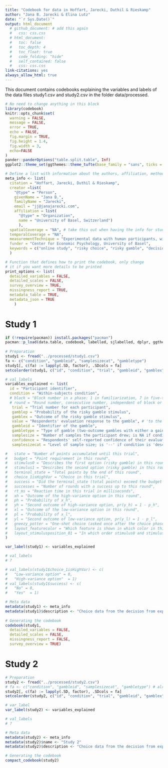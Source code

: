 ```yaml
---
title: "Codebook for data in Hoffart, Jarecki, Duthil & Rieskamp"
author: "Jana B. Jarecki & Elina Lutz"
date: "`r Sys.Date()`"
output: html_document
  # github_document: # add this again
  #   css: css.css
  # html_document:
  #   toc: false
  #   toc_depth: 4
  #   toc_float: true
  #   code_folding: "hide"
  #   self_contained: false
  #   css: css.css
link-citations: yes
always_allow_html: true
---
```


This document contains codebooks explaining the variables and labels of the data files study1.csv and study2.csv in the folder data/processed.


```r
# No need to change anything in this block
library(codebook)
knitr::opts_chunk$set(
  warning = FALSE,
  message = FALSE,
  error = TRUE,
  echo = FALSE,
  fig.margin = TRUE,
  fig.height = 1.4,
  fig.width = 3,
  echo=FALSE
)
pander::panderOptions("table.split.table", Inf)
ggplot2::theme_set(ggthemes::theme_tufte(base_family = "sans", ticks = FALSE))
```

```r
# Define a list with information about the authors, affiliation, methods of data collection, and so forth (called meta information)
meta_info <- list(
  citation = "Hoffart, Jarecki, Duthil & Rieskamp",
  creator =list(
    "@type" = "Person",
    givenName = "Jana B.",
    familyName = "Jarecki",
    email = "jj@janajarecki.com", 
    affiliation = list(
      "@type" = "Organization",
      name = "University of Basel, Switzerland")
      ),
  spatialCoverage = "NA", # take this out when having the info for studies 1 & 2 respectively
  temporalCoverage = "NA",
  measurementTechnique = "Experimental data with human participants, within-subjects design",
  funder = "Center for Economic Psychology, University of Basel",
  keywords = c("online study", "risky choice", "risky gamble", "decisions from experience", "psychology", "cognition", "cognitive modeling", "heuristics", "bayesian cognitive model")
  )

# Function that defines how to print the codebook, only change
# it if you want more details to be printed
print_options <- list(
  detailed_variables = FALSE,
  detailed_scales = FALSE,
  survey_overview = TRUE,
  missingness_report = TRUE,
  metadata_table = TRUE,
  metadata_json = TRUE
    )
```

# Study 1
```r
if (!require(pacman)) install.packages("pacman")
pacman::p_load(data.table, codebook, labelled, sjlabelled, dplyr, ggthemes)
  
# Preparation
study1 <- fread("../processed/study1.csv")
fa <- c("condition", "gambleid", "samplesizecat", "gambletype")
study1[, c(fa) := lapply(.SD, factor), .SDcols = fa]
setcolorder(study1, c("id", "condition", "trial", "gambleid", "gamblex", "gamblep", "gambletype", "samplesizecat", "samplesize"))

# val_labels
variables_explained <- list(
  id = "Participant identifier",
  condition = "Within-subjects condition",
  # block = "Block number in a phase: 1 in familiarization, 7 in five-trial phase, 1 in one-shot phase",
  # round = "Round number, consecutive number, independent of block or phase",
   trial = "Trial number for each participant",
   gamblep = "Probability of the risky gamble stimulus",
   gamblex = "Outcome of the risky gamble stimulus",
   value = "Respondents' evaluation response to the gamble", # 'to the gamble' necessary?
   gambleid = "Identifier of the gamble",
   gambletype = "Type of gamble (two-outcome gambles with either a gain or a zero outcome)", # part in brackets necessary?
   samplesize = "Number of samples the participant drew; is NA if condition is 'description'",
   confidence = "Respondents' self-reported confidence of their evaluation",
   samplesizecat = "Level of sample size; is '--' if condition is 'description'"

#   state = "Number of points accumulated until this trial",
#   budget = "Point requirement in this round",
#   stimulus0 = "Describes the first option (risky gamble) in this round in xpy notation: firstOutcome_prFirst_secondOutcome",
#   stimulus1 = "Describes the second option (risky gamble) in this round in xpy notation: firstOutcome_prFirst_secondOutcome", 
#   terminal_state = "Total points by the end of this round",
#   choice_1isHighVar = "Choice in this trial",
#   success = "Did the terminal_state (total points) exceed the budget (requirement) by the end of this round?",
#   successes = "Number of rounds with a success up to this round",
#   rt_ms = "Reaction time in this trial in milliseconds",
#   xh = "Outcome of the high-variance option in this round",
#   ph = "Probability of x_h",
#   yh = "Second outcome of high-variance option, pr(y_h) = 1 - p_h",
#   xl = "Outcome of the low-variance option in this round",
#   pl = "Probability of x_l",
#   yl = "Second outcome of low-variance option, pr(y_l) = 1 - p_l",
#   gneezy_potter = "One-shot choice (asked once after the choice phase): Which part of the 100 pennys do you wish to invest in the lottery? With probability 67% the lottery pays zero. You earn the amount that you did not invest. With probability 33% the lottery pays 2.5X. You earn +2.5 x X plus the amount that you did not invest.",
#   layout_featurecolor = "Which feature is shown in which color in this round. The colors are dark grey (RGB #D9D9D9, grey85) or light grey (RGB #737373, gray45)",
#   layout_stimulusposition_01 = "In which order stimulus0 and stimulus 1 are shown in this round (left or right on screen)"
)

var_label(study1) <- variables_explained

# val_labels
# ?

# val_labels(study1$choice_1isHighVar) <- c(
#   "Low-variance option" = 0,
#   "High-variance option"  = 1)
# val_labels(study1$success) <- c(
#   "No" = 0,
#   "Yes"  = 1)

# Meta data
metadata(study1) <- meta_info
metadata(study1)$description <- "Choice data from the decision from experience experiment by Hoffart, Jarecki, Duthil & Rieskamp; possible outcomes known before sampling phase" # why was this left out of meta_info?
   
# Generating the codebook
codebook(study1,
  detailed_variables = FALSE,
  detailed_scales = FALSE,
  missingness_report = FALSE,
  survey_overview = TRUE)
```

# Study 2
```r

# Preparation
study2 <- fread("../processed/study2.csv")
# fa <- c("condition", "gambleid", "samplesizecat", "gambletype") # already defined for study1
study2[, c(fa) := lapply(.SD, factor), .SDcols = fa]
setcolorder(study2, c("id", "condition", "trial", "gambleid", "gamblex", "gamblep", "gambletype", "samplesizecat", "samplesize"))

# var_label
var_label(study2) <- variables_explained

# val_labels
# ?

# Meta data
metadata(study2) <- meta_info
metadata(study2)$name <- "Study 2"
metadata(study2)$description <- "Choice data from the decision from experience experiment by Hoffart, Jarecki, Duthil & Rieskamp; possible outcomes learned during sampling phase" # why was this left out of meta_info?

# Generating the codebook
compact_codebook(study2)
```
